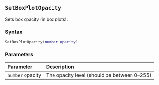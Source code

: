 ::: {.minipage data-latex="{\textwidth}"}
## `SetBoxPlotOpacity`

Sets box opacity\index{graphs!box plots} (in box plots).

### Syntax {-}

``` .lua
SetBoxPlotOpacity(number opacity)
```

### Parameters {-}

**Parameter** | **Description**
| :-- | :-- |
| `number` opacity | The opacity level (should be between 0--255) |
:::
